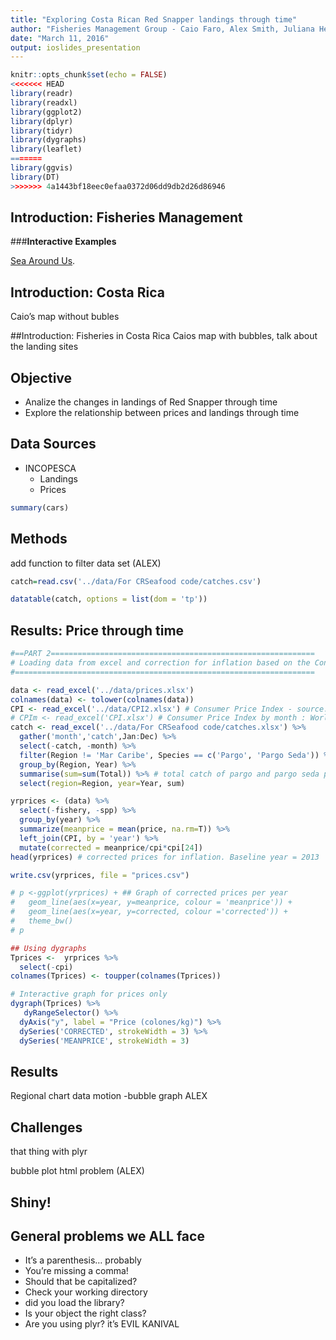 ```yaml
---
title: "Exploring Costa Rican Red Snapper landings through time"
author: "Fisheries Management Group - Caio Faro, Alex Smith, Juliana Herrera"
date: "March 11, 2016"
output: ioslides_presentation
---
```


```r
knitr::opts_chunk$set(echo = FALSE)
<<<<<<< HEAD
library(readr)
library(readxl)
library(ggplot2)
library(dplyr)
library(tidyr)
library(dygraphs)
library(leaflet)
=======
library(ggvis)
library(DT)
>>>>>>> 4a1443bf18eec0efaa0372d06dd9db2d26d86946
```

## Introduction: Fisheries Management

###**Interactive Examples**

[Sea Around Us](http://www.seaaroundus.org/data/#/spatial-catch).

## Introduction: Costa Rica
Caio's map without bubles

##Introduction: Fisheries in Costa Rica
Caios map with bubbles, talk about the landing sites

## Objective

- Analize the changes in landings of Red Snapper through time
- Explore the relationship between prices and landings through time 


## Data Sources

- INCOPESCA
  - Landings
  - Prices

```r
summary(cars)
```

## Methods

add function to filter data set (ALEX)
```r

catch=read.csv('../data/For CRSeafood code/catches.csv')

datatable(catch, options = list(dom = 'tp'))
```

## Results: Price through time

```r
#==PART 2===========================================================
# Loading data from excel and correction for inflation based on the Consumer Price Index (CPI)
#===================================================================

data <- read_excel('../data/prices.xlsx') 
colnames(data) <- tolower(colnames(data))
CPI <- read_excel('../data/CPI2.xlsx') # Consumer Price Index - source: World Bank
# CPIm <- read_excel('CPI.xlsx') # Consumer Price Index by month : World Bank
catch <- read_excel('../data/For CRSeafood code/catches.xlsx') %>%
  gather('month','catch',Jan:Dec) %>%
  select(-catch, -month) %>% 
  filter(Region != 'Mar Caribe', Species == c('Pargo', 'Pargo Seda')) %>% 
  group_by(Region, Year) %>% 
  summarise(sum=sum(Total)) %>% # total catch of pargo and pargo seda per region and year
  select(region=Region, year=Year, sum)

yrprices <- (data) %>%
  select(-fishery, -spp) %>%
  group_by(year) %>% 
  summarize(meanprice = mean(price, na.rm=T)) %>% 
  left_join(CPI, by = 'year') %>%
  mutate(corrected = meanprice/cpi*cpi[24])
head(yrprices) # corrected prices for inflation. Baseline year = 2013

write.csv(yrprices, file = "prices.csv")

# p <-ggplot(yrprices) + ## Graph of corrected prices per year
#   geom_line(aes(x=year, y=meanprice, colour = 'meanprice')) +
#   geom_line(aes(x=year, y=corrected, colour ='corrected')) +
#   theme_bw()
# p


```

```r
## Using dygraphs
Tprices <-  yrprices %>% 
  select(-cpi)
colnames(Tprices) <- toupper(colnames(Tprices))

# Interactive graph for prices only
dygraph(Tprices) %>% 
   dyRangeSelector() %>% 
  dyAxis("y", label = "Price (colones/kg)") %>% 
  dySeries('CORRECTED', strokeWidth = 3) %>% 
  dySeries('MEANPRICE', strokeWidth = 3)
```

## Results
Regional chart data motion -bubble graph ALEX

## Challenges
that thing with plyr

bubble plot html problem (ALEX)

## Shiny!

## General problems we ALL face
- It's a parenthesis... probably
- You're missing a comma!
- Should that be capitalized?
- Check your working directory
- did you load the library?
- Is your object the right class?
- Are you using plyr? it's EVIL KANIVAL